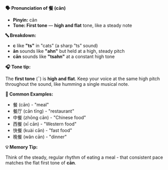 **🗣️ Pronunciation of 餐 (cān)**

- **Pinyin:** cān
- **Tone: First tone** — **high and flat** tone, like a steady note

**🔤 Breakdown:**

- **c** like **"ts"** in "cats" (a sharp "ts" sound)
- **ān** sounds like **"ahn"** but held at a high, steady pitch
- **cān** sounds like **"tsahn"** at a constant high tone

**🎧 Tone tip:**

The **first tone** (¯) is **high and flat**. Keep your voice at the same high pitch throughout the
sound, like humming a single musical note.

**📝 Common Examples:**

- 餐 (cān) - "meal"
- 餐厅 (cān tīng) - "restaurant"
- 中餐 (zhōng cān) - "Chinese food"
- 西餐 (xī cān) - "Western food"
- 快餐 (kuài cān) - "fast food"
- 晚餐 (wǎn cān) - "dinner"

**💡 Memory Tip:**

Think of the steady, regular rhythm of eating a meal - that consistent pace matches the flat first
tone of **cān**.
